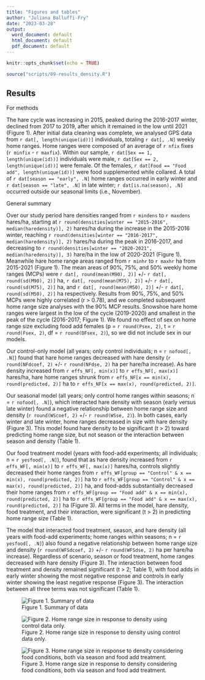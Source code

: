```yaml
---
title: "Figures and tables"
author: "Juliana Balluffi-Fry"
date: "2023-03-28"
output:
  word_document: default
  html_document: default
  pdf_document: default
---
```


```r
knitr::opts_chunk$set(echo = TRUE)
```

```r
source("scripts/09-results_density.R")
```

## Results

For methods

The hare cycle was increasing in 2015, peaked during the 2016-2017 winter, declined from 2017 to 2019, after which it remained in the low until 2021 (Figure 1). After initial data cleaning was complete, we analysed GPS data from `r dat[, length(unique(id))]` individuals, totaling `r dat[, .N]` weekly home ranges. Home ranges were composed of an average of `r nfix` fixes (`r minfix` - `r maxfix`). Within our sample, `r dat[Sex == 1, length(unique(id))]` individuals were male, `r dat[Sex == 2, length(unique(id))]` were female. Of the females, `r dat[Food == "Food add", length(unique(id))]` were food supplemented while collared. A total of `r dat[season == "early", .N]` home ranges occurred in early winter and `r dat[season == "late", .N]` in late winter; `r dat[is.na(season), .N]` occurred outside our seasonal limits (i.e., November).

General summary

Over our study period hare densities ranged from `r mindens` to `r maxdens` hares/ha,
starting at `r round(densities[winter == "2015-2016", median(haredensity)], 2)` hares/ha during the increase in the 2015-2016 winter, reaching `r round(densities[winter == "2016-2017", median(haredensity)], 2)` hares/ha during the peak in 2016-2017, and decreasing to `r round(densities[winter == "2020-2021", median(haredensity)], 3)` hare/ha in the low of 2020-2021 (Figure 1). Meanwhile hare home range areas ranged from `r minhr` to `r maxhr` ha from 2015-2021 (Figure 1). The mean areas of 90%, 75%, and 50% weekly home ranges (MCPs) were `r dat[, round(mean(M90), 2)]` +/- `r dat[, round(sd(M90), 2)]` ha, `r dat[, round(mean(M75), 2)]` +/- `r dat[, round(sd(M75), 2)]` ha, and `r dat[, round(mean(M50), 2)]` +/- `r dat[, round(sd(M50), 2)]` ha respectively. Results from 90%, 75%, and 50% MCPs were highly correlated (r \> 0.78), and we completed subsequent home range size analyses with the 90% MCP results. Snowshoe hare home ranges were largest in the low of the cycle (2019-2020) and smallest in the peak of the cycle (2016-2017; Figure 1). We found no effect of sex on home range size excluding food add females (p = `r round(Psex, 2)`, t = `r round(Fsex, 2)`, df = `r round(DFsex, 2)`), so we did not include sex in our models.

Our control-only model (all years; only control individuals; n = `r nofood[, .N]`) found that hare home ranges decreased with hare density (`r round(NFdcoef, 2)` +/- `r round(NFdse, 2)` ha per hare/ha increase). As hare density increased from `r effs_NF[, min(x)]` to `r effs_NF[, max(x)]` hares/ha, hare home ranges shrunk from `r effs_NF[x == min(x), round(predicted, 2)]` ha to `r effs_NF[x == max(x), round(predicted, 2)]`.

Our seasonal model (all years; only control home ranges within seasons; n = `r nofood[, .N]`), which interacted hare density with season (early versus late winter) found a negative relationship between home range size and density (`r round(WScoef, 2)` +/- `r round(WSse, 2)`). In both cases, early winter and late winter, home ranges decreased in size with hare density (Figure 3). This model found hare density to be significant (t \> 2) toward predicting home range size, but not season or the interaction between season and density (Table 1).

Our food treatment model (years with food-add experiments; all individuals; n = `r yesfood[, .N]`), found that as hare density increased from `r effs_WF[, min(x)]` to `r effs_WF[, max(x)]` hares/ha, controls slightly decreased their home ranges from `r effs_WF[group == "Control" & x == min(x), round(predicted, 2)]` ha to `r effs_WF[group == "Control" & x == max(x), round(predicted, 2)]` ha, and food-adds substantially decreased their home ranges from `r effs_WF[group == "Food add" & x == min(x), round(predicted, 2)]` ha to `r effs_WF[group == "Food add" & x == max(x), round(predicted, 2)]` ha (Figure 3). All terms in the model, hare density, food treatment, and their interaction, were significant (t \> 2) in predicting home range size (Table 1).

The model that interacted food treatment, season, and hare density (all years with food-add experiments; home ranges within seasons; n = `r yesfood[, .N]`) also found a negative relationship between home range size and density (`r round(WFSdcoef, 2)` +/- `r round(WFSdse, 2)` ha per hare/ha increase). Regardless of scenario, season or food treatment, home ranges decreased with hare density (Figure 3). The interaction between food treatment and density remained significant (t \> 2; Table 1), with food adds in early winter showing the most negative response and controls in early winter showing the least negative response (Figure 3). The interaction between all three terms was not significant (Table 1).

![Figure 1. Summary of data](output/figures/sumfigure.jpeg)

![Figure 2. Home range size in response to density using control data only.](output/figures/control_density.jpeg)

![Figure 3. Home range size in response to density considering food conditions, both via season and food add treatment.](output/figures/all_density.jpeg)
